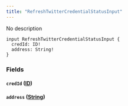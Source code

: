 ```yaml
---
title: "RefreshTwitterCredentialStatusInput"
---
```


No description

```
input RefreshTwitterCredentialStatusInput {
  credId: ID!
  address: String!
}

```

### Fields[](#fields "Direct link to heading")

#### `credId` ([ID](/developer/graphql-api/references/scalars/id))[](#credid-id "Direct link to heading")

#### `address` ([String](/developer/graphql-api/references/scalars/string))[](#address-string "Direct link to heading")